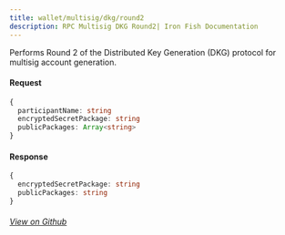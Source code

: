 ```yaml
---
title: wallet/multisig/dkg/round2
description: RPC Multisig DKG Round2| Iron Fish Documentation
---
```


Performs Round 2 of the Distributed Key Generation (DKG) protocol for multisig account generation.

#### Request

```ts
{
  participantName: string
  encryptedSecretPackage: string
  publicPackages: Array<string>
}
```

#### Response

```ts
{
  encryptedSecretPackage: string
  publicPackages: string
}
```

###### [View on Github](https://github.com/iron-fish/ironfish/blob/master/ironfish/src/rpc/routes/wallet/multisig/dkg/round2.ts)

